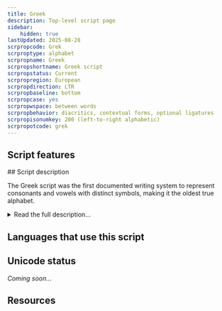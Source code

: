```yaml
---
title: Greek
description: Top-level script page
sidebar:
    hidden: true
lastUpdated: 2025-08-28
scrpropcode: Grek
scrproptype: alphabet
scrpropname: Greek
scrpropshortname: Greek script
scrpropstatus: Current
scrpropregion: European
scrpropdirection: LTR
scrpropbaseline: bottom
scrpropcase: yes
scrpropwspace: between words
scrpropbehavior: diacritics, contextual forms, optional ligatures
scrpropisonumkey: 200 (left-to-right alphabetic)
scrpropotcode: grek
---
```



## Script features

<ScriptInfo />
## Script description

The Greek script was the first documented writing system to represent consonants and vowels with distinct symbols, making it the oldest true alphabet.

<details>
<summary>Read the full description...</summary>It has been used since the 8th century BC for writing the Greek language, and select letters are also currently used in writing mathematic and scientific concepts such as π (pi) and Ω (Ohm). Some symbols have been incorporated into the International Phonetic Alphabet. The script has also been used for writing a number of minority languages, including Urum, Albanian Tosk, and Balkan Gagauz Turkish.

The Phoenician prince Cadmus is credited with introducing Phoenician writing to the Greeks, who then adapted it, most significantly by adding vowel letters, to write the Greek language. Historically, there were a number of variants of the alphabet, including an East/West variation. The Western variant was called Chalcidian, from which the Old Italic and Latin alphabets descended, and the Eastern variant was called Ionic, from which the modern Greek alphabet descended. A third variant, called the Attic script, was used in Athens until 400 BC, when they adopted the Ionic script. Subsequently the Ionic script became standard throughout Greece. At that time, Greek was written from right to left or in [boustrophedon](/reference/glossary#boust) style, though it is now written from left to right.

The alphabet currently contains twenty-four letters; six archaic letters have either been dropped or are now used as numerals. Some letters have variant forms. In writing the Greek language these variations are purely stylistic, although in mathematic and scientific contexts they can represent different concepts, for example ϖ, a variant form of pi, which is used in fluid dynamics to represent the angular frequency of a wave. The lower case sigma σ has a variant form, word-finally ς. Although this is a contextual form, it can be semantically significant; a word ending with σ must be an abbreviation of some other word having σ word-internally, whereas a word ending with ς must be a single non-abbreviated word.

Historically, there were a number of ligatures used in Greek writing. Many of these have dropped from modern usage, although some remain, particularly in handwritten text and printed titles. The most common of these is the ligature ϗ̀, representing _και_, 'and'.

There have also been three accents used with Greek vowel letters: acute (_oxia_), grave (_varia_) and circumflex (_perispomeni_). In the early 80s, the Greek Government instituted a language reform which, among other things, introduced a single diacritic (_tonos_) in place of the three accent system. When two vowels form a diphthong, the accent is placed on the second vowel. Breathing marks were historically used but have fallen from current usage. Languages other than Greek sometimes use other diacritics for representing sounds which are not present in Greek.

Greek spelling employs a number of [digraphs](/reference/glossary#multig) (pairs of letters used to represent a single sound), for example γγ which represents [ŋɡ] or [ɡ], even though a single γ represents [γ] / [j].

Greek punctuation provided the basis for Latin punctuation so the two systems are similar, although a Greek middle dot symbol represents a semicolon, and a Greek question mark looks like a Latin semicolon.

Bold type is used in Greek writing for titles, but rarely within a body of text. Inside text, expanded letterspacing is often used.
</details>

## Languages that use this script

<WsList script='Grek' wsMax='5' />

## Unicode status

_Coming soon..._

## Resources

<ScriptResources detailSummary='seemore' />


